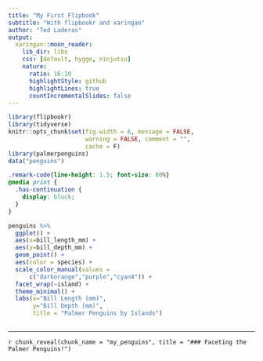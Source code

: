 ```yaml
---
title: "My First Flipbook"
subtitle: "With flipbookr and xaringan"
author: "Ted Laderas"
output:
  xaringan::moon_reader:
    lib_dir: libs
    css: [default, hygge, ninjutsu]
    nature:
      ratio: 16:10
      highlightStyle: github
      highlightLines: true
      countIncrementalSlides: false
---
```


```r
library(flipbookr)
library(tidyverse)
knitr::opts_chunk$set(fig.width = 6, message = FALSE, 
                      warning = FALSE, comment = "", 
                      cache = F)
library(palmerpenguins)
data("penguins")
```


```css
.remark-code{line-height: 1.5; font-size: 80%}
@media print {
  .has-continuation {
    display: block;
  }
}
```

```r
penguins %>% 
  ggplot() +
  aes(x=bill_length_mm) +
  aes(y=bill_depth_mm) +
  geom_point() +
  aes(color = species) +
  scale_color_manual(values = 
      c("darkorange","purple","cyan4")) +
  facet_wrap(~island) +
  theme_minimal() +
  labs(x="Bill Length (mm)", 
       y="Bill Depth (mm)", 
       title = "Palmer Penguins by Islands") 
  
```

---

`r chunk_reveal(chunk_name = "my_penguins", title = "### Faceting the Palmer Penguins!")`
